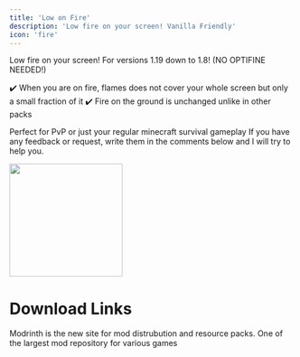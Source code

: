 ```yaml
---
title: 'Low on Fire'
description: 'Low fire on your screen! Vanilla Friendly'
icon: 'fire'
---
```


Low fire on your screen! For versions 1.19 down to 1.8! (NO OPTIFINE NEEDED!)

✔️ When you are on fire, flames does not cover your whole screen but only a small fraction of it ✔️ Fire on the ground is unchanged unlike in other packs

Perfect for PvP or just your regular minecraft survival gameplay If you have any feedback or request, write them in the comments below and I will try to help you.

<img height="200" noZoom src="/images/lof-1.png" />

# Download Links

<CardGroup cols={2}>
  <Card 
    title="Modrinth Download Link"
    icon= "download"
    href="https://modrinth.com/resourcepack/low-on-fire"
  >
    Modrinth is the new site for mod distrubution and resource packs.
  </Card>
  <Card
    title="Curseforge Download Link"
    icon="download"
    href="https://www.curseforge.com/minecraft/texture-packs/low-on-fire"
  >
    One of the largest mod repository for various games
  </Card>
</CardGroup>